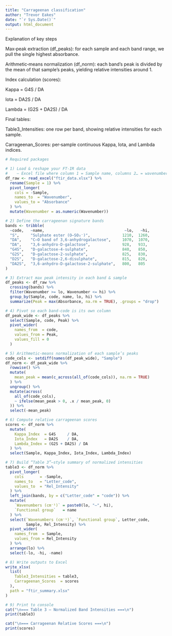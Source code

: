 ```yaml
---
title: "Carrageenan classification"
author: "Trevor Eakes"
date: "`r Sys.Date()`"
output: html_document
---
```


Explanation of key steps

Max‐peak extraction (df_peaks): for each sample and each band range, we pull the single highest absorbance.

Arithmetic‐means normalization (df_norm): each band’s peak is divided by the mean of that sample’s peaks, yielding relative intensities around 1.

Index calculation (scores):

Kappa = G4S / DA

Iota = DA2S / DA

Lambda = (G2S + DA2S) / DA

Final tables:

Table3_Intensities: one row per band, showing relative intensities for each sample.

Carrageenan_Scores: per‐sample continuous Kappa, Iota, and Lambda indices.
```r
# Required packages

# 1) Load & reshape your FT-IR data
#    – Excel file where column 1 = Sample name, columns 2… = wavenumbers (numeric)
df_raw <- read_excel("ftir_data.xlsx") %>%
  rename(Sample = 1) %>%
  pivot_longer(
    cols = -Sample,
    names_to  = "Wavenumber",
    values_to = "Absorbance"
  ) %>%
  mutate(Wavenumber = as.numeric(Wavenumber))

# 2) Define the carrageenan signature bands
bands <- tribble(
  ~code,   ~name,                                   ~lo,   ~hi,
  "S",     "Sulphate ester (O–SO₃⁻)",              1210,  1260,
  "DA",    "C–O band of 3,6-anhydrogalactose",     1070,  1070,
  "DA",    "3,6-anhydro-D-galactose",              928,   933,
  "G4S",   "D-galactose-4-sulphate",               840,   850,
  "G2S",   "D-galactose-2-sulphate",               825,   830,
  "D2S",   "D-galactose-2,6-disulphate",           815,   820,
  "DA2S",  "3,6-anhydro-D-galactose-2-sulphate",   800,   805
)

# 3) Extract max peak intensity in each band & sample
df_peaks <- df_raw %>%
  crossing(bands) %>%
  filter(Wavenumber >= lo, Wavenumber <= hi) %>%
  group_by(Sample, code, name, lo, hi) %>%
  summarize(Peak = max(Absorbance, na.rm = TRUE), .groups = "drop")

# 4) Pivot so each band-code is its own column
df_peak_wide <- df_peaks %>%
  select(Sample, code, Peak) %>%
  pivot_wider(
    names_from  = code,
    values_from = Peak,
    values_fill = 0
  )

# 5) Arithmetic-means normalization of each sample’s peaks
code_cols <- setdiff(names(df_peak_wide), "Sample")
df_norm <- df_peak_wide %>%
  rowwise() %>%
  mutate(
    mean_peak = mean(c_across(all_of(code_cols)), na.rm = TRUE)
  ) %>%
  ungroup() %>%
  mutate(across(
    all_of(code_cols),
    ~ ifelse(mean_peak > 0, .x / mean_peak, 0)
  )) %>%
  select(-mean_peak)

# 6) Compute relative carrageenan scores
scores <- df_norm %>%
  mutate(
    Kappa_Index  = G4S     / DA,
    Iota_Index   = DA2S    / DA,
    Lambda_Index = (G2S + DA2S) / DA
  ) %>%
  select(Sample, Kappa_Index, Iota_Index, Lambda_Index)

# 7) Build “Table 3”–style summary of normalized intensities
table3 <- df_norm %>%
  pivot_longer(
    cols       = -Sample,
    names_to   = "Letter_code",
    values_to  = "Rel_Intensity"
  ) %>%
  left_join(bands, by = c("Letter_code" = "code")) %>%
  mutate(
    `Wavenumbers (cm⁻¹)` = paste0(lo, "–", hi),
    `Functional group`   = name
  ) %>%
  select(`Wavenumbers (cm⁻¹)`, `Functional group`, Letter_code,
         Sample, Rel_Intensity) %>%
  pivot_wider(
    names_from  = Sample,
    values_from = Rel_Intensity
  ) %>%
  arrange(lo) %>%
  select(-lo, -hi, -name)

# 8) Write outputs to Excel
write_xlsx(
  list(
    Table3_Intensities = table3,
    Carrageenan_Scores  = scores
  ),
  path = "ftir_summary.xlsx"
)

# 9) Print to console
cat("\n=== Table 3 — Normalized Band Intensities ===\n")
print(table3)

cat("\n=== Carrageenan Relative Scores ===\n")
print(scores)

```


